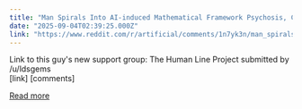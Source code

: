 ```yaml
---
title: "Man Spirals Into AI-induced Mathematical Framework Psychosis, Calls National Security Officials"
date: "2025-09-04T02:39:25.000Z"
link: "https://www.reddit.com/r/artificial/comments/1n7yk3n/man_spirals_into_aiinduced_mathematical_framework/"
---
```


Link to this guy's new support group:
 The Human Line Project
    submitted by    /u/ldsgems  
 [link]   [comments]

[Read more](https://www.reddit.com/r/artificial/comments/1n7yk3n/man_spirals_into_aiinduced_mathematical_framework/)
